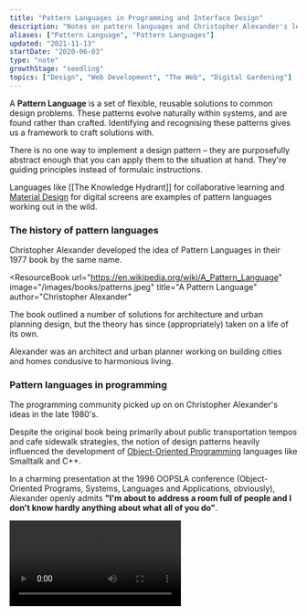 ```yaml
---
title: "Pattern Languages in Programming and Interface Design"
description: "Notes on pattern languages and Christopher Alexander's legacy on software programming"
aliases: ["Pattern Language", "Pattern Languages"]
updated: "2021-11-13"
startDate: "2020-06-03"
type: "note"
growthStage: "seedling"
topics: ["Design", "Web Development", "The Web", "Digital Gardening"]
---
```


<IntroParagraph>
    
A <b>Pattern Language</b> is a set of flexible, reusable solutions to common design problems. 
These patterns evolve naturally within systems, and are found rather than crafted. Identifying and recognising these patterns gives us a framework to craft solutions with.

</IntroParagraph>

There is no one way to implement a design pattern – they are purposefully abstract enough that you can apply them to the situation at hand. They're guiding principles instead of formulaic instructions.

Languages like [[The Knowledge Hydrant]] for collaborative learning and [Material Design](https://material.io/design) for digital screens are examples of pattern languages working out in the wild.

### The history of pattern languages

Christopher Alexander developed the idea of Pattern Languages in their 1977 book by the same name.

<ResourceBook
  url="https://en.wikipedia.org/wiki/A_Pattern_Language"
  image="/images/books/patterns.jpeg"
  title="A Pattern Language"
  author="Christopher Alexander"
>
  The book outlined a number of solutions for architecture and urban planning
  design, but the theory has since (appropriately) taken on a life of its own.
</ResourceBook>

Alexander was an architect and urban planner working on building cities and homes condusive to harmonious living.

### Pattern languages in programming

The programming community picked up on on Christopher Alexander's ideas in the late 1980's.

Despite the original book being primarily about public transportation tempos and cafe sidewalk strategies, the notion of design patterns heavily influenced the development of <a href="https://en.wikipedia.org/wiki/Object-oriented_programming">Object-Oriented Programming</a> languages like Smalltalk and C++.

In a charming presentation at the 1996 OOPSLA conference (Object-Oriented Programs, Systems, Languages and Applications, obviously), Alexander openly admits **"I'm about to address a room full of people and I don't know hardly anything about what all of you do"**.

<Video src="https://www.youtube.com/embed/98LdFA-_zfA" />

> Some computer scientist called me and said they had a group of people in Silicon Valley willing to pay $3,000 to have dinner with me... and I thought "What the hell is this?"

[Richard Gabriel](http://dreamsongs.com/SiteMap.html), an engineer at
IBM, was one of the ring leaders actively building these bridges between
software and built landscapes.

### Pattern languages in interface design and design systems

<ComingSoon />
